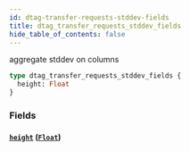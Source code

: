 ```yaml
---
id: dtag-transfer-requests-stddev-fields
title: dtag_transfer_requests_stddev_fields
hide_table_of_contents: false
---
```


aggregate stddev on columns

```graphql
type dtag_transfer_requests_stddev_fields {
  height: Float
}
```

### Fields

#### [`height`](#) ([`Float`](/07-graphql/scalars/float))
